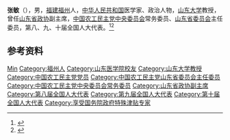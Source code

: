 {{Otheruses|other=名为张敏的其他人物|张敏}}

'''张敏'''（{{bd|1936年|10月|}}），男，[[福建|福建]][[福州|福州]]人，[[中华人民共和国|中华人民共和国]]医学家、政治人物，[[山东大学|山东大学]]教授，曾任[[山东省政协|山东省政协]]副主席，[[中国农工民主党中央委员会|中国农工民主党中央委员会]]常务委员、[[中国农工民主党山东省委员会|山东省委员会]]主任委员，第八、九、十届全国人大代表。<ref>{{Cite book|title=中华人民共和国职官志|author=何虎生, 李耀东, 向常福主编|publisher=中国社会出版社|year=2003|isbn=9787800883934|location=北京|pages=}}</ref><ref>{{Cite web|title=【改革开放40周年·获奖党员小传】张敏|url=http://www.sdng.gov.cn/html/2018/dangyuanfengcai_1113/3190.html|accessdate=2020-08-24|work=山东农工党}}</ref>

== 参考资料 ==
{{reflist}}

{{中国人物小作品}}
{{Navboxes 
| title  = 张敏在[[中国农工民主党|中国农工民主党]]的职务
| list1  =
{{中国农工民主党第十二届中央委员会}}
{{中国农工民主党第十三届中央委员会}}
}}

{{Authority control}}
{{DEFAULTSORT:Zhang张}}
[[Category:张姓|Min]]
[[Category:福州人|Category:福州人]]
[[Category:山东医学院校友|Category:山东医学院校友]]
[[Category:山东大学教授|Category:山东大学教授]]
[[Category:中国农工民主党党员|Category:中国农工民主党党员]]
[[Category:中国农工民主党山东省委员会主任委员|Category:中国农工民主党山东省委员会主任委员]]
[[Category:中国农工民主党中央委员会常务委员|Category:中国农工民主党中央委员会常务委员]]
[[Category:山东省政协副主席|Category:山东省政协副主席]]
[[Category:第八届全国人大代表|Category:第八届全国人大代表]]
[[Category:第九届全国人大代表|Category:第九届全国人大代表]]
[[Category:第十届全国人大代表|Category:第十届全国人大代表]]
[[Category:享受国务院政府特殊津贴专家|Category:享受国务院政府特殊津贴专家]]